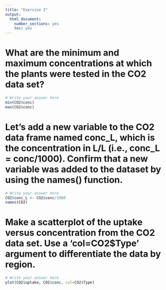 ```yaml
---
title: "Exercise 2"
output:
  html_document:
    number_sections: yes
    toc: yes
---
```

# What are the minimum and maximum concentrations at which the plants were tested in the CO2 data set?
```r
# Write your answer here
min(CO2$conc)
max(CO2$conc)
```

# Let's add a new variable to the CO2 data frame named conc_L, which is the concentration in L/L (i.e., conc_L = conc/1000). Confirm that a new variable was added to the dataset by using the names() function.
```r
# Write your answer here
CO2$conc_L <- CO2$conc/1000
names(CO2)
```

# Make a scatterplot of the uptake versus concentration from the CO2 data set. Use a 'col=CO2$Type' argument to differentiate the data by region. 

```r
# Write your answer here
plot(CO2$uptake, CO2$conc, col=CO2$Type)
```